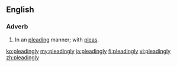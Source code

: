 ==English==

===Adverb===
{{en-adv}}
# In an [[pleading]] manner; with [[pleas]].

[[ko:pleadingly]]
[[my:pleadingly]]
[[ja:pleadingly]]
[[fi:pleadingly]]
[[vi:pleadingly]]
[[zh:pleadingly]]